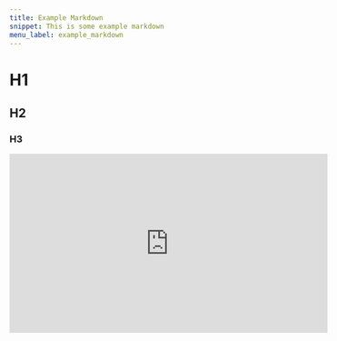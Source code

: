 ```yaml
---
title: Example Markdown
snippet: This is some example markdown
menu_label: example_markdown
---
```


# H1

## H2

### H3

<iframe width="560" height="315" src="https://www.youtube.com/embed/xKxrkht7CpY?si=i5hFLQYGpbMlmt3y" title="YouTube video player" frameborder="0" allow="accelerometer; autoplay; clipboard-write; encrypted-media; gyroscope; picture-in-picture; web-share" referrerpolicy="strict-origin-when-cross-origin" allowfullscreen />

This is a paragraph under H3. Markdown allows you to write text in a simple format that's easy to read and write.

**Bold text** and *italic text* can be created using double and single asterisks respectively.

#### H4

Lists can be unordered:

* Item 1
* Item 2
  * Subitem 2.1
  * Subitem 2.2
* Item 3

Or ordered:

1. First item
2. Second item
3. Third item

##### H5

You can also add links:
[OpenAI](https://www.openai.com)

Images can be embedded as well:
![Alt text](/public/tina_assetshttps://example.com/image.jpg)

###### H6

Code blocks are useful for displaying code:

```javascript
const greet = (name) => {
  console.log(`Hello, ${name}!`);
};

greet("World");
```
